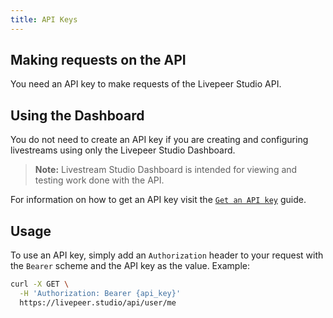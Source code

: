 ```yaml
---
title: API Keys
---
```


## Making requests on the API

You need an API key to make requests of the Livepeer Studio API. 

## Using the Dashboard

You do not need to create an API key if you are creating and configuring livestreams using only the Livepeer Studio Dashboard.

> **Note:** Livestream Studio Dashboard is intended for viewing and testing work done with the API. 

For information on how to get an API key visit the [`Get an API key`](/guides/livestreaming/api-key) guide.

## Usage

To use an API key, simply add an `Authorization` header to your request with the `Bearer` scheme and the API key as the value. Example:

```bash
curl -X GET \
  -H 'Authorization: Bearer {api_key}'
  https://livepeer.studio/api/user/me
```

